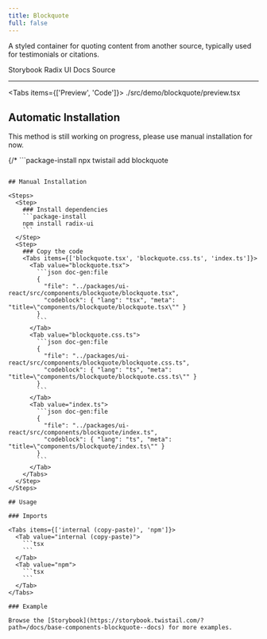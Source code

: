 ```yaml
---
title: Blockquote
full: false
---
```


A styled container for quoting content from another source, typically used for testimonials or citations.

<Badges>
  <BadgeLink href="https://storybook.twistail.com/?path=/docs/base-components-blockquote--docs" external>
    Storybook
  </BadgeLink>
  <BadgeLink href="https://www.radix-ui.com/primitives/docs/utilities/slot" external>
    Radix UI Docs
  </BadgeLink>
  <BadgeLink href="https://github.com/riipandi/twistail/tree/main/packages/ui-react/src/components/blockquote" external>
    Source
  </BadgeLink>
</Badges>

---


<Tabs items={['Preview', 'Code']}>
  <Tab value="Preview" className="rounded-b-xl flex min-h-44 flex-wrap items-center justify-center gap-4 p-10 not-prose">
    <Demo />
  </Tab>
  <Tab value="Code">
    <include cwd lang="tsx">./src/demo/blockquote/preview.tsx</include>
  </Tab>
</Tabs>

## Automatic Installation

<Callout type='warn'>
  This method is still working on progress, please use manual installation for now.
</Callout>

{/* ```package-install
npx twistail add blockquote
``` */}

## Manual Installation

<Steps>
  <Step>
    ### Install dependencies
    ```package-install
    npm install radix-ui
    ```
  </Step>
  <Step>
    ### Copy the code
    <Tabs items={['blockquote.tsx', 'blockquote.css.ts', 'index.ts']}>
      <Tab value="blockquote.tsx">
        ```json doc-gen:file
        {
          "file": "../packages/ui-react/src/components/blockquote/blockquote.tsx",
          "codeblock": { "lang": "tsx", "meta": "title=\"components/blockquote/blockquote.tsx\"" }
        }
        ```
      </Tab>
      <Tab value="blockquote.css.ts">
        ```json doc-gen:file
        {
          "file": "../packages/ui-react/src/components/blockquote/blockquote.css.ts",
          "codeblock": { "lang": "ts", "meta": "title=\"components/blockquote/blockquote.css.ts\"" }
        }
        ```
      </Tab>
      <Tab value="index.ts">
        ```json doc-gen:file
        {
          "file": "../packages/ui-react/src/components/blockquote/index.ts",
          "codeblock": { "lang": "ts", "meta": "title=\"components/blockquote/index.ts\"" }
        }
        ```
      </Tab>
    </Tabs>
  </Step>
</Steps>

## Usage

### Imports

<Tabs items={['internal (copy-paste)', 'npm']}>
  <Tab value="internal (copy-paste)">
    ```tsx
    ```
  </Tab>
  <Tab value="npm">
    ```tsx
    ```
  </Tab>
</Tabs>

### Example

Browse the [Storybook](https://storybook.twistail.com/?path=/docs/base-components-blockquote--docs) for more examples.
